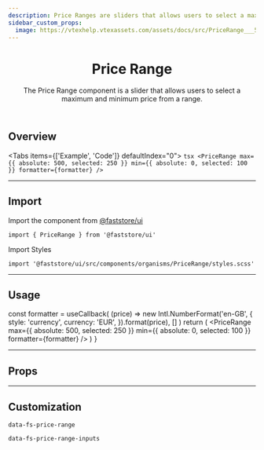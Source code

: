 ```yaml
---
description: Price Ranges are sliders that allows users to select a maximum and minimum price.
sidebar_custom_props:
  image: https://vtexhelp.vtexassets.com/assets/docs/src/PriceRange___5863b0eb4a4a8ce9a98da5c760461e61.png
---
```



<header>

# Price Range

The Price Range component is a slider that allows users to select a maximum and minimum price from a range.

</header>

## Overview

<Tabs items={['Example', 'Code']} defaultIndex="0">
  <Tab>
    <OverviewSection>
      <Component />
    </OverviewSection>
  </Tab>
  <Tab>
    ```tsx
    <PriceRange
      max={{ absolute: 500, selected: 250 }}
      min={{ absolute: 0, selected: 100 }}
      formatter={formatter}
    />
    ```
  </Tab>
</Tabs>

---

## Import

Import the component from <a href="https://www.faststore.dev/reference/ui/get-started-faststore-ui">@faststore/ui</a>

```tsx
import { PriceRange } from '@faststore/ui'
```

Import Styles

```tsx
import '@faststore/ui/src/components/organisms/PriceRange/styles.scss'
```

---

## Usage

  const formatter = useCallback(
    (price) =>
      new Intl.NumberFormat('en-GB', {
        style: 'currency',
        currency: 'EUR',
      }).format(price),
    []
  )
  return (
    <PriceRange
      max={{ absolute: 500, selected: 250 }}
      min={{ absolute: 0, selected: 100 }}
      formatter={formatter}
    />
  )
}

<OverviewSection>
  <Component />
</OverviewSection>

---

## Props

<PropsSection name="PriceRange" />

---

## Customization

`data-fs-price-range`

`data-fs-price-range-inputs`
